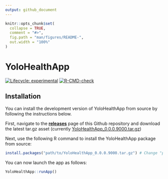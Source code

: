 ```yaml
---
output: github_document
---
```


<!-- README.md is generated from README.Rmd. Please edit that file -->

```r
knitr::opts_chunk$set(
  collapse = TRUE,
  comment = "#>",
  fig.path = "man/figures/README-",
  out.width = "100%"
)
```

# YoloHealthApp

<!-- badges: start -->
[![Lifecycle: experimental](https://img.shields.io/badge/lifecycle-experimental-orange.svg)](https://lifecycle.r-lib.org/articles/stages.html#experimental)
[![R-CMD-check](https://github.com/Data-Visualization-for-Family-Health/App/workflows/R-CMD-check/badge.svg)](https://github.com/Data-Visualization-for-Family-Health/App/actions)
<!-- badges: end -->


## Installation

You can install the development version of YoloHealthApp from source by following the instructions below.

First, navigate to the [**releases**](https://github.com/Data-Visualization-for-Family-Health/YoloHealthApp/releases) page of this Github repository and download the latest tar.gz asset (currently [YoloHealthApp_0.0.0.9000.tar.gz](https://github.com/Data-Visualization-for-Family-Health/YoloHealthApp/releases/download/0.0.0.9000/YoloHealthApp_0.0.0.9000.tar.gz))

Next, use the following R command to install the YoloHealthApp package from source:

``` r
install.packages("path/to/YoloHealthApp_0.0.0.9000.tar.gz") # Change "path/to" to your download location.
```

You can now launch the app as follows:

``` r
YoloHealthApp::runApp()
```



